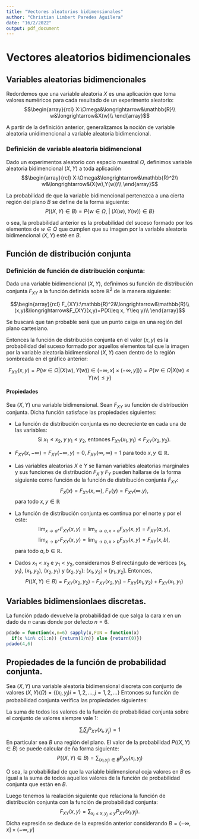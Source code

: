```yaml
---
title: "Vectores aleatorios bidimensionales"
author: "Christian Limbert Paredes Aguilera"
date: "16/2/2022"
output: pdf_document
---
```

# Vectores aleatorios bidimencionales 

## Variables aleatorias bidimencionales
Redordemos que una variable aleatoria $X$ es una aplicación que toma valores numéricos para cada resultado de un experimento aleatorio:
$$\begin{array}{rcl}
  X:\Omega&\longrightarrow&\mathbb{R}\\
  w&\longrightarrow&X(w)\\
\end{array}$$

A partir de la definición anterior, generalizamos la noción de variable aleatoria unidimencional a variable aleatoria bidimencional.

### Definición de variable aleatoria bidimencional
Dado un experimentos aleatorio con espacio muestral $\Omega$, definimos variable aleatoria bidimencional $(X,Y)$ a toda aplicación 
$$\begin{array}{rcl}
  X:\Omega&\longrightarrow&\mathbb{R}^2\\
  w&\longrightarrow&(X(w),Y(w))\\
\end{array}$$

La probabilidad de que la variable bidimencional pertenezca a una cierta región del plano $B$ se define de la forma siguiente:
$$P((X,Y)\in B)=P\lbrace w\in \Omega,\; | \; (X(w),Y(w))\in B\rbrace$$

o sea, la probabilidad anterior es la probabilidad del suceso formado por los elementos de $w\in \Omega$ que cumplen que su imagen por la variable aleatoria bidimencional $(X,Y)$ esté en $B$.

## Función de distribución conjunta

### Definición de función de distribución conjunta: 
Dada una variable bidimencional $(X,Y)$, definimos su función de distribución conjunta $F_{XY}$ a la función definida sobre $\mathbb{R}^2$ de la manera siguiente:

$$\begin{array}{rcl}
  F_{XY}:\mathbb{R}^2&\longrightarrow&\mathbb{R}\\
  (x,y)&\longrightarrow&F_{XY}(x,y)=P(X\leq x, Y\leq y)\\
\end{array}$$

 Se buscará que tan probable será que un punto caiga en una región del plano cartesiano.
 
Entonces la función de distribución conjunta en el valor $(x,y)$ es la probabilidad del suceso formado por aquellos elementos tal que la imagen por la variable aleatoria bidimensional $(X,Y)$ caen dentro de la región sombreada en el gráfico anterior:

$$F_{XY}(x,y)=P\lbrace w\in \Omega | (X(w),Y(w)) \in (-\infty,x]\times (-\infty,y]) \rbrace = P\lbrace w \in \Omega | X(w)\leq Y(w)\leq y\rbrace$$

#### Propiedades
Sea $(X,Y)$ una variable bidimensional. Sean $F_{XY}$ su función de distribución conjunta. Dicha función satisface las propiedades siguientes:

- La función de distribución conjunta es no decreciente en cada una de las variables:
$$\mbox{Si}\;  x_1\leq x_2,\; y\; y_1\leq y_2,\; \mbox{entonces}\; F_{XY}(x_1,y_1)\leq F_{XY}(x_2,y_2).$$

- $F_{XY}(x,-\infty)=F_{XY}(-\infty,y)=0,\; F_{XY}(\infty,\infty)=1$ para todo $x,y\in \mathbb{R}$.

- Las variables aleatorias $X$ e $Y$ se llaman variables aleatorias marginales y sus funciones de distribución $F_X$ y $F_Y$ pueden hallarse de la forma siguiente como función de la función de distribución conjunta $F_{XY}$:
$$F_X(x)=F_{XY}(x,\infty),\; F_Y(y)=F_{XY}(\infty.y),$$
para todo $x,y \in \mathbb{R}$

- La función de distribución conjunta es continua por el norte y por el este:
$$\lim_{x\to a^+}F_{XY}(x,y)=\lim_{x\to a, x>a}F_{XY}(x,y)=F_{XY}(a,y),$$
$$\lim_{x\to b^+}F_{XY}(x,y)=\lim_{x\to b, x>b} F_{XY}(x,y)=F_{XY}(x,b),$$
para todo $a,b \in \mathbb{R}$.

- Dados $x_1<x_2$ e $y_1<y_2$, consideramos $B$ el rectángulo de vértices $(x_1,y_1)$, $(x_1,y_2)$, $(x_2,y_1)$ y $(x_2,y_2)$: $(x_1,y_2]\times (y_1,y_2]$. Entonces,
$$P((X,Y)\in B)=F_{XY}(x_2,y_2)-F_{XY}(x_2,y_1)-F_{XY}(x_1,y_2)+F_{XY}(x_1,y_1)$$

## Variables bidimensionlaes discretas.

La función pdado devuelve la probabilidad de que salga la cara $x$ en un dado de $n$ caras donde por defecto $n=6$.

```r
pdado = function(x,n=6) sapply(x,FUN = function(x)
  if(x %in% c(1:n)) {return(1/n)} else {return(0)})
pdado(4,6)
```

## Propiedades de la función de probabilidad conjunta.

Sea $(X,Y)$ una variable aleatoria bidimensional discreta con conjunto de valores $(X,Y)(\Omega) = \lbrace (x_i, y_j) i = 1,2, \ldots, j = 1,2,\ldots \rbrace$ Entonces su función de probabilidad conjunta verifica las propiedades siguientes:

La suma de todos los valores de la función de probabilidad conjunta sobre el conjunto de valores siempre vale 1:

$$\sum_i \sum_j P_{XY}(x_i,y_j)=1$$

En particular sea $B$ una región del plano. El valor de la probabilidad $P((X,Y)\in B)$ se puede calcular de ña forma siguiente:
$$P((X,Y)\in B) = \sum_{(x_i.y_j)\in B} P_{XY}(x_i,y_j)$$

O sea, la probabilidad de que la variable bidimensional coja valores en $B$ es igual a la suma de todos aquellos valores de la función de probabilidad conjunta que están en $B$.

Luego tenemos la realación siguiente que relaciona la función de distribución conjunta con la función de probabilidad conjunta:
$$F_{XY}(x,y) = \sum_{x_i\leq x, y_j\leq y} P_{XY}(x_i.y_j).$$
Dicha expresión se deduce de la expresión anterior considerando  $B=(-\infty,x]\times (-\infty,y]$